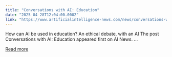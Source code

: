 ```yaml
---
title: "Conversations with AI: Education"
date: "2025-04-28T12:04:00.000Z"
link: "https://www.artificialintelligence-news.com/news/conversations-with-ai-education-implications-and-future/"
---
```


How can AI be used in education? An ethical debate, with an AI
The post Conversations with AI: Education appeared first on AI News.
...

[Read more](https://www.artificialintelligence-news.com/news/conversations-with-ai-education-implications-and-future/)

